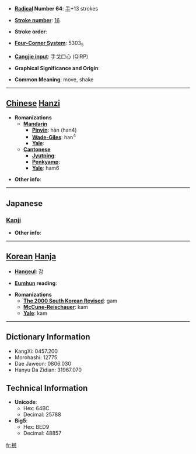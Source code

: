 * '''[[Wiktionary:Chinese radical index| Radical]] Number 64''': [[Wiktionary:Chinese radical index 手|手]]+13 strokes

* '''[[Wiktionary:Chinese total strokes index|Stroke number]]''': [[Wiktionary:Chinese total strokes index 16|16]]

* '''Stroke order''': 

* '''[[Wiktionary:Chinese four corner index|Four-Corner System]]''': 5303<sub>5</sub>

* '''[[Wiktionary:Chinese Cangjie index|Cangjie input]]''': 手戈口心 (QIRP)

* '''Graphical Significance and Origin''': 

* '''Common Meaning''': move, shake

----

== [[Chinese]] [[Hanzi]] ==

* '''Romanizations'''
** '''[[Mandarin]]'''
*** '''[[Pinyin]]''': hàn (han4)
*** '''[[Wade-Giles]]''': han<sup>4</sup>
*** '''[[Yale]]''': 
** '''[[Cantonese]]'''
*** '''[[Jyutping]]''':
*** '''[[Penkyamp]]''': 
*** '''[[Yale]]''': ham6

* '''Other info''': 

----

==Japanese==
===[[Kanji]]===
{{kanji|on readings=[[かん]] (kan)
|kun readings=[[うごかす]] (ugokasu)
}}

* '''Other info''':  

----

== [[Korean]] [[Hanja]] ==

* '''[[Hangeul]]''': 감

* '''[[Eumhun]] reading''': 

* '''Romanizations'''
** '''[[The 2000 South Korean Revised Romanization|The 2000 South Korean Revised]]''': gam
** '''[[McCune-Reischauer]]''': kam
** '''[[Yale]]''': kam

----

== Dictionary Information ==

* KangXi: 0457.200
* Morohashi: 12775
* Dae Jaweon: 0806.030
* Hanyu Da Zidian: 31967.070

== Technical Information ==

* '''Unicode''':
** Hex: 64BC
** Decimal: 25788
* '''Big5''':
** Hex: BED9
** Decimal: 48857

[[fr:撼]]